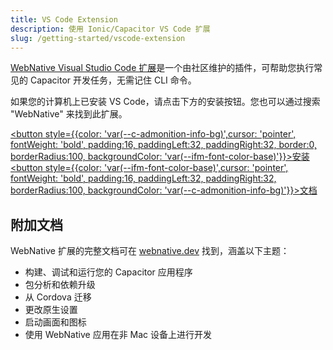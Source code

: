 ```yaml
---
title: VS Code Extension
description: 使用 Ionic/Capacitor VS Code 扩展
slug: /getting-started/vscode-extension
---
```


[WebNative Visual Studio Code 扩展](https://marketplace.visualstudio.com/items?itemName=webnative.webnative)是一个由社区维护的插件，可帮助您执行常见的 Capacitor 开发任务，无需记住 CLI 命令。

如果您的计算机上已安装 VS Code，请点击下方的安装按钮。您也可以通过搜索 "WebNative" 来找到此扩展。

<a href="vscode:extension/webnative.webnative" target="_self"><button style={{color: 'var(--c-admonition-info-bg)',cursor: 'pointer', fontWeight: 'bold', padding:16, paddingLeft:32, paddingRight:32, border:0, borderRadius:100, backgroundColor: 'var(--ifm-font-color-base)'}}>安装</button></a>
<a href="https://webnative.dev/introduction/getting-started/" target="_self"><button style={{color: 'var(--ifm-font-color-base)',cursor: 'pointer', fontWeight: 'bold', padding:16, paddingLeft:32, paddingRight:32,  borderRadius:100, backgroundColor: 'var(--c-admonition-info-bg)'}}>文档</button></a>

<h2>附加文档</h2>

WebNative 扩展的完整文档可在 [webnative.dev](https://webnative.dev/introduction/getting-started/) 找到，涵盖以下主题：
- 构建、调试和运行您的 Capacitor 应用程序
- 包分析和依赖升级
- 从 Cordova 迁移
- 更改原生设置
- 启动画面和图标
- 使用 WebNative 应用在非 Mac 设备上进行开发